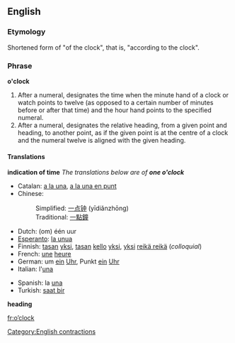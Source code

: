 ==English==

===Etymology===
Shortened form of "of the clock", that is, "according to the clock".

===Phrase===
'''o'clock'''

# After a numeral, designates the time when the minute hand of a clock or watch points to twelve (as opposed to a certain number of minutes before or after that time) and the hour hand points to the specified numeral.
# After a numeral, designates the relative heading, from a given point and heading, to another point, as if the given point is at the centre of a clock and the numeral twelve is aligned with the given heading.

====Translations====
'''indication of time''' ''The translations below are of '''one o'clock'''''
{{top}}
*Catalan: [[a la una]], [[a la una en punt]]
*Chinese:
*:Simplified: [[一点钟]] (yīdiǎnzhōng)
*:Traditional: [[一點鐘]]
*Dutch: (om) één uur
*[[Esperanto]]: [[la unua]]
*Finnish: [[tasan]] [[yksi]], [[tasan]] [[kello]] [[yksi]], [[yksi]] [[reikä reikä]] (''colloquial'')
*French: [[une]] [[heure]]
*German: um [[ein]] [[Uhr]], Punkt [[ein]] [[Uhr]]
*Italian: l'[[una#Italian|una]]
{{mid}}
*Spanish: la [[una#Spanish|una]]
*Turkish: [[saat bir]]
{{bottom}}

'''heading'''
{{top}}
{{mid}}
{{bottom}}


[[fr:o’clock]]

[[Category:English contractions]]